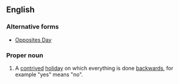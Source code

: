 ==English==
{{wikipedia}}

===Alternative forms===
* [[Opposites Day]]

===Proper noun===
{{en-proper noun|head=[[opposite|Opposite]] [[day|Day]]}}

# {{label|en|childish}} A [[contrived]] [[holiday]] on which everything is done [[backwards]], for example "yes" means "no".